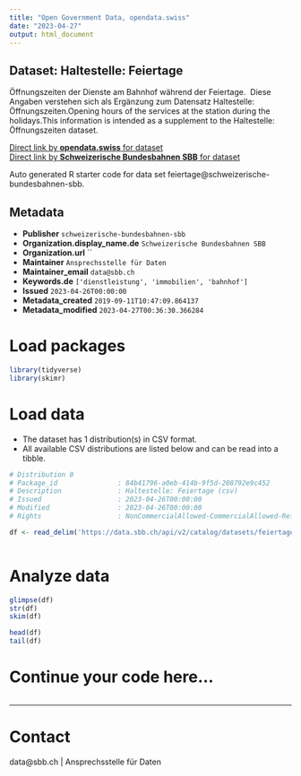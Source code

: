 ```yaml
---
title: "Open Government Data, opendata.swiss"
date: "2023-04-27"
output: html_document
---
```


## Dataset: Haltestelle: Feiertage

Öffnungszeiten der Dienste am Bahnhof während der Feiertage.  Diese Angaben verstehen sich als Ergänzung zum Datensatz Haltestelle: Öffnungszeiten.Opening hours of the services at the station during the holidays.This information is intended as a supplement to the Haltestelle: Öffnungszeiten dataset.

[Direct link by **opendata.swiss** for dataset](https://opendata.swiss/de/dataset/haltestelle-feiertage)<br>
[Direct link by **Schweizerische Bundesbahnen SBB** for dataset](https://data.sbb.ch/explore/dataset/feiertage/)

Auto generated R starter code for data set feiertage@schweizerische-bundesbahnen-sbb.

## Metadata

- **Publisher** `schweizerische-bundesbahnen-sbb`
- **Organization.display_name.de** `Schweizerische Bundesbahnen SBB`
- **Organization.url** ``
- **Maintainer** `Ansprechsstelle für Daten`
- **Maintainer_email** `data@sbb.ch`
- **Keywords.de** `['dienstleistung', 'immobilien', 'bahnhof']`
- **Issued** `2023-04-26T00:00:00`
- **Metadata_created** `2019-09-11T10:47:09.864137`
- **Metadata_modified** `2023-04-27T00:36:30.366284`


# Load packages

```r

library(tidyverse)
library(skimr)

```

# Load data

-   The dataset has 1 distribution(s) in CSV format.
-   All available CSV distributions are listed below and can be read into a tibble.

```r

# Distribution 0
# Package_id               : 84b41796-a0eb-414b-9f5d-208792e9c452
# Description              : Haltestelle: Feiertage (csv)
# Issued                   : 2023-04-26T00:00:00
# Modified                 : 2023-04-26T00:00:00
# Rights                   : NonCommercialAllowed-CommercialAllowed-ReferenceRequired

df <- read_delim('https://data.sbb.ch/api/v2/catalog/datasets/feiertage/exports/csv')



```

# Analyze data

```r

glimpse(df)
str(df)
skim(df)

head(df)
tail(df)

```

# Continue your code here...

```r

```

------------------------------------------------------------------------

# Contact

data@sbb.ch | Ansprechsstelle für Daten
